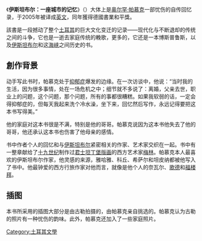《'''伊斯坦布尔：一座城市的记忆'''》（{{lang-tr|İstanbul: Hatıralar ve Şehir}}）大体上是[[奥尔罕·帕慕克|奥尔罕·帕慕克]]一部忧伤的自传回忆录，于2005年被译成[[英文|英文]]，同年獲得德國書業和平獎。

該書是一段撼动了整个[[土耳其|土耳其]]的巨大文化变迁的记录——现代化与不断退却的传统之间的斗争，它也是一逝去家庭传统的輓歌，更多的，它还是一本博斯普鲁斯，以及[[伊斯坦布尔|伊斯坦布尔]]和这[[海峡|海峡]]之间历史的书。

==創作背景==
动手写此书时，帕慕克处于[[抑郁症|抑郁症]]爆发的边缘。在一次访谈中，他说：“当时我的生活，因为很多事情，处在一场危机之中；细节就不多说了：离婚，父亲去世，职业上的问题，这个问题，那个问题，所有的事都很糟糕。如果我软弱的话，一定会得抑郁症的，但每天我起来洗个冷水澡，坐下来，回忆然后写作，永远记得要把这本书写得美。”

他的家庭对这本书很是不满，特别是他的哥哥。帕慕克说因为这本书他失去了他的哥哥，他还承认这本书也伤害了他母亲的感情。

书中作者个人的回忆和与[[伊斯坦布尔|伊斯坦布尔]]紧密相关的作家、艺术家交织在一起。书中有一整章献给了[[十九世纪|十九世纪]]制作过[[君士坦丁堡|君士坦丁堡]][[版画|版画]]的西方艺术家[[梅林|梅林]]。帕慕克本人最喜欢的伊斯坦布尔作家，他灵感的来源，雅哈雅、科丘、希萨尔和坦皮纳都被他写入了书中。他最钟爱的西方行旅作家对他而言，就像是他个人的奈瓦尔、[[歌德|歌德]]和[[福楼拜|福楼拜]]。

==插图==
本书所采用的插图大部分是由古勒拍摄的，由帕慕克亲自挑选的。帕慕克认为古勒的照片有一种忧伤的韵味。此外，帕慕克还加入了一些家庭照片。
{{模板:Orhan Pamuk}}
[[Category:土耳其文學|Category:土耳其文學]]